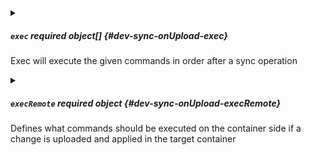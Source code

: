 

<PartialRestartContainer />



<details className="config-field" data-expandable="true">
<summary>

##### `exec` <span className="config-field-required" data-required="false">required</span> <span className="config-field-type">object[]</span> <span className="config-field-default"></span> <span className="config-field-enum"></span> {#dev-sync-onUpload-exec}

Exec will execute the given commands in order after a sync operation

</summary>

<PartialExec />


</details>



<details className="config-field" data-expandable="true">
<summary>

##### `execRemote` <span className="config-field-required" data-required="false">required</span> <span className="config-field-type">object</span> <span className="config-field-default"></span> <span className="config-field-enum"></span> {#dev-sync-onUpload-execRemote}

Defines what commands should be executed on the container side if a change is uploaded and applied in the target
container

</summary>

<PartialExecRemote />


</details>
